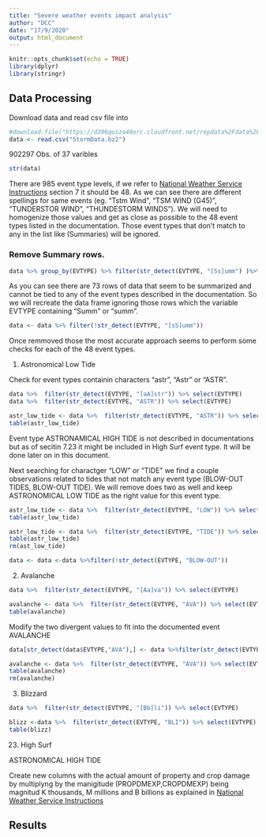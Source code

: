 ```yaml
---
title: "Severe weather events impact analysis"
author: "DCC"
date: "17/9/2020"
output: html_document
---
```


```r
knitr::opts_chunk$set(echo = TRUE)
library(dplyr)
library(stringr)

```

## Data Processing

Download data and read csv file into 

```r
#download.file("https://d396qusza40orc.cloudfront.net/repdata%2Fdata%2FStormData.csv.bz2",destfile = "StormData.bz2")
data <- read.csv("StormData.bz2")
```

902297 Obs. of 37 varibles
```r
str(data)
```




There are 985 event type levels, if we refer to [National Weather Service Instructions](https://d396qusza40orc.cloudfront.net/repdata%2Fpeer2_doc%2Fpd01016005curr.pdf) section 7 it should be 48. As we can see there are different spellings for same events (eg. "Tstm Wind", "TSM WIND (G45)", "TUNDERSTOR WIND", "THUNDESTORM WINDS"). We will need to homogenize those values and get as close as possible to the 48 event types listed in the documentation. Those event types that don't match to any in the list like (Summaries) will be ignored. 

### Remove Summary rows.

```r
data %>% group_by(EVTYPE) %>% filter(str_detect(EVTYPE, "[Ss]umm") )%>% select(EVTYPE)
```

As you can see there are 73 rows of data that seem to be summarized and cannot be tied to any of the event types described in the documentation. So we will recreate the data frame ignoring those rows which the variable EVTYPE containing "Summ" or "summ".

```r
data <- data %>% filter(!str_detect(EVTYPE, "[sS]umm"))
```


Once remmoved those the most accurate approach seems to perform some checks for each of the 48 event types.

1. Astronomical Low Tide


Check for event types containin characters "astr", "Astr" or "ASTR".

```r
data %>%  filter(str_detect(EVTYPE, "[aA]str")) %>% select(EVTYPE)
data %>%  filter(str_detect(EVTYPE, "ASTR")) %>% select(EVTYPE)
```



```r
astr_low_tide <- data %>%  filter(str_detect(EVTYPE, "ASTR")) %>% select(EVTYPE)
table(astr_low_tide)
```

Event type ASTRONAMICAL HIGH TIDE is not described in documentations but as of secitin 7.23 it might be included in High Surf event type. It will be done later on in this document. 

Next searching for charactger "LOW"  or "TIDE" we find a couple observations related to tides that not match any event type (BLOW-OUT TIDES, BLOW-OUT TIDE). We will remove does two as well and keep ASTRONOMICAL LOW TIDE as the right value for this event type.

```r
astr_low_tide <- data %>%  filter(str_detect(EVTYPE, "LOW")) %>% select(EVTYPE)
table(astr_low_tide)
```

```r
astr_low_tide <- data %>%  filter(str_detect(EVTYPE, "TIDE")) %>% select(EVTYPE)
table(astr_low_tide)
rm(ast_low_tide)
```

```r
data <- data <-data %>%filter(!str_detect(EVTYPE, "BLOW-OUT"))
```



2. Avalanche

```r
data %>%  filter(str_detect(EVTYPE, "[Aa]va")) %>% select(EVTYPE)
```

```r
avalanche <- data %>%  filter(str_detect(EVTYPE, "AVA")) %>% select(EVTYPE)
table(avalanche)

```

Modify the two divergent values to fit into the documented event AVALANCHE
```r
data[str_detect(data$EVTYPE,"AVA"),] <- data %>%filter(str_detect(EVTYPE, "AVA"))%>% mutate(EVTYPE = "AVALANCHE" )
```


```r
avalanche <- data %>%  filter(str_detect(EVTYPE, "AVA")) %>% select(EVTYPE)
table(avalanche)
rm(avalanche)
```

3. Blizzard

```r
data %>%  filter(str_detect(EVTYPE, "[Bb]li")) %>% select(EVTYPE)
```


```r
blizz <-data %>%  filter(str_detect(EVTYPE, "BLI")) %>% select(EVTYPE)
table(blizz)
```


23. High Surf

ASTRONOMICAL HIGH TIDE 


Create new columns with the actual amount of property and crop damage by multiplyng by the manigitude (PROPDMEXP,CROPDMEXP)
being magnitud K thousands, M millions and B billions as explained in [National Weather Service Instructions](https://d396qusza40orc.cloudfront.net/repdata%2Fpeer2_doc%2Fpd01016005curr.pdf)




## Results